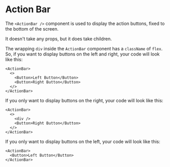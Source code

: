

<Meta title="Components/admin/ActionBar" component={ActionBar} />


# Action Bar

The `<ActionBar />` component is used to display the action buttons, fixed to the bottom of the screen.

It doesn't take any props, but it does take children.

The wrapping `div` inside the `ActionBar` component has a `className` of `flex`. So, if you want to display buttons on the left and right, your code will look like this:

```tsx
<ActionBar>
  <>
    <Button>Left Button</Button>
    <Button>Right Button</Button>
  </>
</ActionBar>
```

If you only want to display buttons on the right, your code will look like this:

```tsx
<ActionBar>
  <>
    <div />
    <Button>Right Button</Button>
  </>
</ActionBar>
```

If you only want to display buttons on the left, your code will look like this:

```tsx
<ActionBar>
  <Button>Left Button</Button>
</ActionBar>
```
